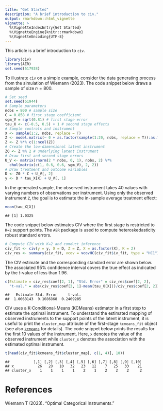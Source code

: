 ```yaml
---
title: "Get Started"
description: "A brief introduction to civ."
output: rmarkdown::html_vignette
vignette: >
  %\VignetteIndexEntry{Get Started}
  %\VignetteEngine{knitr::rmarkdown}
  %\VignetteEncoding{UTF-8}
---
```


This article is a brief introduction to ``civ``.


```r
library(civ)
library(AER)
set.seed(517938)
```

To illustrate ``civ`` on a simple example, consider the data generating process from the simulation of Wiemann (2023). The code snippet below draws a sample of size $n=800$.


```r
# Set seed
set.seed(51944)
# Sample parameters
nobs = 800 # sample size
C = 0.858 # first stage coefficient
sgm_V = sqrt(0.81) # first stage error
tau_X <- c(-0.5, 0.5) + 1 # second stage effects
# Sample controls and instrument
X <- sample(1:2, nobs, replace = T)
Z <- model.matrix(~ 0 + as.factor(sample(1:20, nobs, replace = T)):as.factor(X))
Z <- Z %*% c(1:ncol(Z))
# Create the low-dimensional latent instrument
Z0 <- Z %% 2 # underlying latent instrument
# Draw first and second stage errors
U_V <- matrix(rnorm(2 * nobs, 0, 1), nobs, 2) %*%
  chol(matrix(c(1, 0.6, 0.6, sgm_V), 2, 2))
# Draw treatment and outcome variables
D <- Z0 * C + U_V[, 2]
y <- D * tau_X[X] + U_V[, 1]
```

In the generated sample, the observed instrument takes 40 values with varying numbers of observations per instrument. Using only the observed instrument ``Z``, the goal is to estimate the in-sample average treatment effect:

```r
mean(tau_X[X])
```

```
## [1] 1.0325
```


The  code snippet below estimates CIV where the first stage is restricted to ``K=2`` support points. The ``AER`` package is used to compute heteroskedasticity robust standard errors.



```r
# Compute CIV with K=2 and conduct inference
civ_fit <- civ(y = y, D = D, Z = Z, X = as.factor(X), K = 2)
civ_res <- summary(civ_fit, vcov = vcovHC(civ_fit$iv_fit, type = "HC1"))
```

The CIV estimate and the corresponding standard error are shown below. The associated 95\% confidence interval covers the true effect as indicated by the _t_-value of less than 1.96.

```r
c(Estimate = civ_res$coef[2, 1], "Std. Error" = civ_res$coef[2, 2],
  "t-val." = abs(civ_res$coef[2, 1]-mean(tau_X[X]))/civ_res$coef[2, 2])
```

```
##   Estimate Std. Error     t-val. 
##  1.0063143  0.1086868  0.2409285
```

CIV uses a K-Conditional-Means (KCMeans) estimator in a first step to estimate the optimal instrument. To understand the estimated mapping of observed instruments to the support points of the latent instrument, it is useful to print the ``cluster_map`` attribute of the first-stage ``kcmeans_fit`` object (see also [``kcmeans``](https://www.thomaswiemann.com/kcmeans) for details). The code snippet below prints the results for the first 10 values of the instrument. Here, ``x`` denotes the value of the observed instrument while ``cluster_x`` denotes the association with the estimated optimal instrument.

```r
t(head(civ_fit$kcmeans_fit$cluster_map[, c(1, 4)], 10))
```

```
##           [,1] [,2] [,3] [,4] [,5] [,6] [,7] [,8] [,9] [,10]
## x           26   20   10   32   23   12    7   25   33    21
## cluster_x    1    1    1    1    2    1    2    2    2     2
```

# References
Wiemann T (2023). "Optimal Categorical Instruments."
